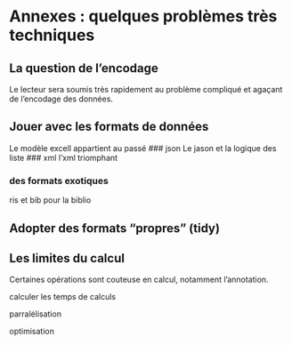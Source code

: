 # Annexes : quelques problèmes très techniques

## La question de l'encodage

Le lecteur sera soumis très rapidement au problème compliqué et agaçant de l'encodage des données. 


## Jouer avec les formats de données

Le modèle excell appartient au passé
### json
Le jason et la logique des liste
### xml
l'xml triomphant

### des formats exotiques

ris et bib pour la biblio


## Adopter des formats "propres" (tidy)




## Les limites du calcul

Certaines opérations sont couteuse en calcul, notamment l'annotation.


calculer les temps de calculs


parralélisation

optimisation





